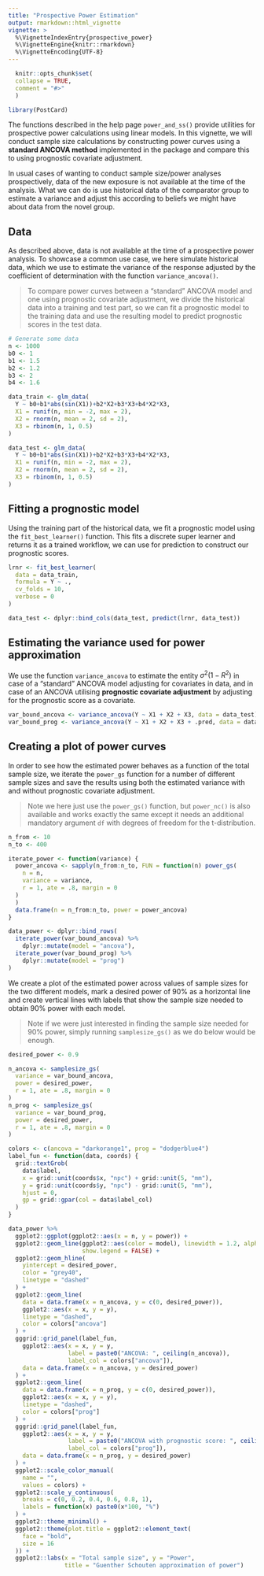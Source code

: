 ```yaml
---
title: "Prospective Power Estimation"
output: rmarkdown::html_vignette
vignette: >
  %\VignetteIndexEntry{prospective_power}
  %\VignetteEngine{knitr::rmarkdown}
  %\VignetteEncoding{UTF-8}
---
```

  
```r
  knitr::opts_chunk$set(
  collapse = TRUE,
  comment = "#>"
  )
```
  
```r
library(PostCard)
```

The functions described in the help page `power_and_ss()` provide utilities for prospective power calculations using linear models. In this vignette, we will conduct sample size calculations by constructing power curves using a **standard ANCOVA method** implemented in the package and compare this to using prognostic covariate adjustment.

In usual cases of wanting to conduct sample size/power analyses prospectively, data of the new exposure is not available at the time of the analysis. What we can do is use historical data of the comparator group to estimate a variance and adjust this according to beliefs we might have about data from the novel group.

## Data

As described above, data is not available at the time of a prospective power analysis. To showcase a common use case, we here simulate historical data, which we use to estimate the variance of the response adjusted by the coefficient of determination with the function `variance_ancova()`.

> To compare power curves between a "standard" ANCOVA model and one using prognostic covariate adjustment, we divide the historical data into a training and test part, so we can fit a prognostic model to the training data and use the resulting model to predict prognostic scores in the test data.

```r
# Generate some data
n <- 1000
b0 <- 1
b1 <- 1.5
b2 <- 1.2
b3 <- 2
b4 <- 1.6

data_train <- glm_data(
  Y ~ b0+b1*abs(sin(X1))+b2*X2+b3*X3+b4*X2*X3,
  X1 = runif(n, min = -2, max = 2),
  X2 = rnorm(n, mean = 2, sd = 2),
  X3 = rbinom(n, 1, 0.5)
)

data_test <- glm_data(
  Y ~ b0+b1*abs(sin(X1))+b2*X2+b3*X3+b4*X2*X3,
  X1 = runif(n, min = -2, max = 2),
  X2 = rnorm(n, mean = 2, sd = 2),
  X3 = rbinom(n, 1, 0.5)
)
```

## Fitting a prognostic model

Using the training part of the historical data, we fit a prognostic model using the `fit_best_learner()` function. This fits a discrete super learner and returns it as a trained workflow, we can use for prediction to construct our prognostic scores.

```r
lrnr <- fit_best_learner(
  data = data_train,
  formula = Y ~ .,
  cv_folds = 10,
  verbose = 0
)

data_test <- dplyr::bind_cols(data_test, predict(lrnr, data_test))
```

## Estimating the variance used for power approximation

We use the function `variance_ancova` to estimate the entity $\sigma^2(1-R^2)$ in case of a "standard" ANCOVA model adjusting for covariates in data, and in case of an ANCOVA utilising **prognostic covariate adjustment** by adjusting for the prognostic score as a covariate.

```r
var_bound_ancova <- variance_ancova(Y ~ X1 + X2 + X3, data = data_test)
var_bound_prog <- variance_ancova(Y ~ X1 + X2 + X3 + .pred, data = data_test)
```

## Creating a plot of power curves

In order to see how the estimated power behaves as a function of the total sample size, we iterate the `power_gs` function for a number of different sample sizes and save the results using both the estimated variance with and without prognostic covariate adjustment.

> Note we here just use the `power_gs()` function, but `power_nc()` is also available and works exactly the same except it needs an additional mandatory argument `df` with degrees of freedom for the t-distribution.

```r
n_from <- 10
n_to <- 400

iterate_power <- function(variance) {
  power_ancova <- sapply(n_from:n_to, FUN = function(n) power_gs(
    n = n,
    variance = variance,
    r = 1, ate = .8, margin = 0
  )
  )
  data.frame(n = n_from:n_to, power = power_ancova)
}

data_power <- dplyr::bind_rows(
  iterate_power(var_bound_ancova) %>% 
    dplyr::mutate(model = "ancova"),
  iterate_power(var_bound_prog) %>% 
    dplyr::mutate(model = "prog")
)
```

We create a plot of the estimated power across values of sample sizes for the two different models, mark a desired power of 90% as a horizontal line and create vertical lines with labels that show the sample size needed to obtain 90% power with each model.

> Note if we were just interested in finding the sample size needed for 90% power, simply running `samplesize_gs()` as we do below would be enough.

```r
desired_power <- 0.9

n_ancova <- samplesize_gs(
  variance = var_bound_ancova,
  power = desired_power,
  r = 1, ate = .8, margin = 0
)
n_prog <- samplesize_gs(
  variance = var_bound_prog,
  power = desired_power,
  r = 1, ate = .8, margin = 0
)

colors <- c(ancova = "darkorange1", prog = "dodgerblue4")
label_fun <- function(data, coords) {
  grid::textGrob(
    data$label,
    x = grid::unit(coords$x, "npc") + grid::unit(5, "mm"),
    y = grid::unit(coords$y, "npc") - grid::unit(5, "mm"),
    hjust = 0,
    gp = grid::gpar(col = data$label_col)
  )
}

data_power %>%
  ggplot2::ggplot(ggplot2::aes(x = n, y = power)) +
  ggplot2::geom_line(ggplot2::aes(color = model), linewidth = 1.2, alpha = 0.8,
                     show.legend = FALSE) +
  ggplot2::geom_hline(
    yintercept = desired_power,
    color = "grey40",
    linetype = "dashed"
  ) +
  ggplot2::geom_line(
    data = data.frame(x = n_ancova, y = c(0, desired_power)),
    ggplot2::aes(x = x, y = y),
    linetype = "dashed",
    color = colors["ancova"]
  ) +
  gggrid::grid_panel(label_fun,
    ggplot2::aes(x = x, y = y,
                 label = paste0("ANCOVA: ", ceiling(n_ancova)),
                 label_col = colors["ancova"]),
    data = data.frame(x = n_ancova, y = desired_power)
  ) + 
  ggplot2::geom_line(
    data = data.frame(x = n_prog, y = c(0, desired_power)),
    ggplot2::aes(x = x, y = y),
    linetype = "dashed",
    color = colors["prog"]
  ) +
  gggrid::grid_panel(label_fun,
    ggplot2::aes(x = x, y = y,
                 label = paste0("ANCOVA with prognostic score: ", ceiling(n_prog)),
                 label_col = colors["prog"]),
    data = data.frame(x = n_prog, y = desired_power)
  ) + 
  ggplot2::scale_color_manual(
    name = "",
    values = colors) +
  ggplot2::scale_y_continuous(
    breaks = c(0, 0.2, 0.4, 0.6, 0.8, 1),
    labels = function(x) paste0(x*100, "%")
  ) +
  ggplot2::theme_minimal() +
  ggplot2::theme(plot.title = ggplot2::element_text(
    face = "bold",
    size = 16
  )) +
  ggplot2::labs(x = "Total sample size", y = "Power",
                title = "Guenther Schouten approximation of power")
```

